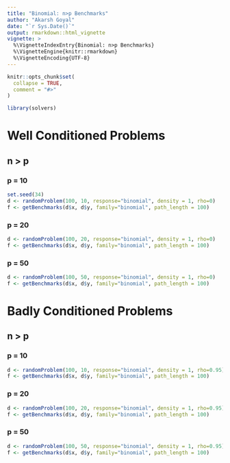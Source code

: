 ```yaml
---
title: "Binomial: n>p Benchmarks"
author: "Akarsh Goyal"
date: "`r Sys.Date()`"
output: rmarkdown::html_vignette
vignette: >
  %\VignetteIndexEntry{Binomial: n>p Benchmarks}
  %\VignetteEngine{knitr::rmarkdown}
  %\VignetteEncoding{UTF-8}
---
```


```r
knitr::opts_chunk$set(
  collapse = TRUE,
  comment = "#>"
)
```

```r
library(solvers)
```

# Well Conditioned Problems
## n > p
### p = 10
```r
set.seed(34)
d <- randomProblem(100, 10, response="binomial", density = 1, rho=0)
f <- getBenchmarks(d$x, d$y, family="binomial", path_length = 100)
```

### p = 20
```r
d <- randomProblem(100, 20, response="binomial", density = 1, rho=0)
f <- getBenchmarks(d$x, d$y, family="binomial", path_length = 100)
```

### p = 50
```r
d <- randomProblem(100, 50, response="binomial", density = 1, rho=0)
f <- getBenchmarks(d$x, d$y, family="binomial", path_length = 100)
```

# Badly Conditioned Problems
## n > p
### p = 10
```r
d <- randomProblem(100, 10, response="binomial", density = 1, rho=0.95)
f <- getBenchmarks(d$x, d$y, family="binomial", path_length = 100)
```

### p = 20
```r
d <- randomProblem(100, 20, response="binomial", density = 1, rho=0.95)
f <- getBenchmarks(d$x, d$y, family="binomial", path_length = 100)
```

### p = 50
```r
d <- randomProblem(100, 50, response="binomial", density = 1, rho=0.95)
f <- getBenchmarks(d$x, d$y, family="binomial", path_length = 100)
```
